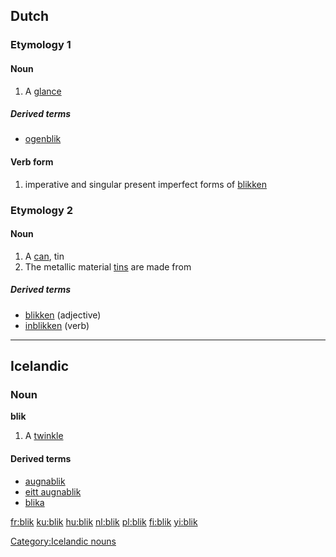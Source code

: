 ==Dutch==

===Etymology 1===

====Noun====
{{nl-noun|blikken|blikje}}

# A [[glance]]

=====Derived terms=====
* [[ogenblik]] {{n}}

====Verb form====
{{infl|nl|verb form}}

# imperative and singular present imperfect forms of [[blikken]]

===Etymology 2===

====Noun====
{{nl-noun|blikken|blikje|g=n}}

# A [[can]], tin
# The metallic material [[tin]]s are made from

=====Derived terms=====
* [[blikken]] (adjective)
* [[inblikken]] (verb)

----

==Icelandic==

===Noun===
'''blik''' {{n}}

# A [[twinkle]]

====Derived terms====
* [[augnablik]]
* [[eitt augnablik]]
* [[blika]]

{{Icelandic declension hk sb 01|blik}}

[[Category:Icelandic nouns]]

[[fr:blik]]
[[ku:blik]]
[[hu:blik]]
[[nl:blik]]
[[pl:blik]]
[[fi:blik]]
[[yi:blik]]